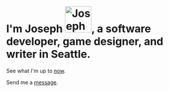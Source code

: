 
<div className="py-8" />

# I'm <span className="dark:text-transparent dark:bg-clip-text dark:bg-gradient-to-r dark:from-dark-secondary dark:to-red-300 text-accent">Joseph</span> <Image priority alt="Joseph circle portrait" src="/static/images/joseph-glare.webp" height="70" width="70" className="rounded-full image inline border-1 border-solid border-secondary dark:border-dark-accent" />, a software developer, game designer, and writer in Seattle.<TreeImage />

See what I'm up to [now](/now).

Send me a [message](/contact).

